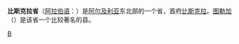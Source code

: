 {{Unreferenced|time=2022-01-08T02:51:40+00:00}}
{{Infobox Algerian Province |
 |capital                =比斯克拉
 |name                   =比斯克拉省<br />{{lang|ar|ولاية بسكر|}}
 |arank                   =  
 |area                   = 21,671
 |image                    = Algeria-Biskra.png
 |pop                    =575,858
 |oos                    = 1 E10 m²
 |prank                  = 
 |den                    = 
 |creation               =
 |districts              = 
 |municipalities         = 
 |dial                   = 
 |code                   = 07
|}}
'''比斯克拉省'''（[[阿拉伯语|阿拉伯语]]：'''{{lang|ar|ولاية بسكر|}}'''）是[[阿尔及利亚|阿尔及利亚]]东北部的一个省，首府[[比斯克拉|比斯克拉]]。[[图勒加|图勒加]]（{{lang|ar|طولقة|}}）是该省一个比较著名的县。

{{coord|display=title}}
{{Algeria-geo-stub}}

{{阿尔及利亚省份}}

[[Category:阿尔及利亚省份|B]]